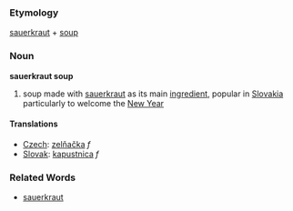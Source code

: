 === Etymology ===
[[sauerkraut]] + [[soup]]
=== Noun ===
'''sauerkraut soup'''
# soup made with [[sauerkraut]] as its main [[ingredient]], popular in [[Slovakia]] particularly to welcome the [[New Year]]
==== Translations ====
*[[Czech]]: [[zelňačka]] ''f''
*[[Slovak]]: [[kapustnica]] ''f''
=== Related Words ===
* [[sauerkraut]]
